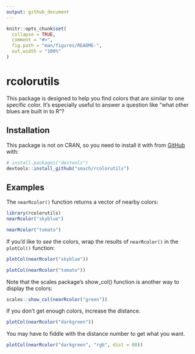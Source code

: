 ```yaml
---
output: github_document
---
```


<!-- README.md is generated from README.Rmd. Please edit that file -->

```r
knitr::opts_chunk$set(
  collapse = TRUE,
  comment = "#>",
  fig.path = "man/figures/README-",
  out.width = "100%"
)
```

# rcolorutils

<!-- badges: start -->
<!-- badges: end -->


This package is designed to help you find colors that are similar to one specific color. It's especially useful to answer a question like "what other blues are built in to R"?

## Installation

This package is not on CRAN, so you need to install it with from [GitHub](https://github.com/) with:

```r
# install.packages("devtools")
devtools::install_github("smach/rcolorutils")
```
## Examples


The `nearRcolor()` function returns a vector of nearby colors:

```r
library(rcolorutils)
nearRcolor("skyblue")
```

```r
nearRcolor("tomato")
```

If you'd like to _see_ the colors, wrap the results of `nearRcolor()` in the `plotCol()` function:

```r
plotCol(nearRcolor("skyblue"))
```

```r
plotCol(nearRcolor("tomato"))
```

Note that the scales package's show_col() function is another way to display the colors:

```r
scales::show_col(nearRcolor("green"))
```

If you don't get enough colors, increase the distance.

```r
plotCol(nearRcolor("darkgreen"))
```

You may have to fiddle with the distance number to get what you want.

```r
plotCol(nearRcolor("darkgreen", "rgb", dist = 80))
```
